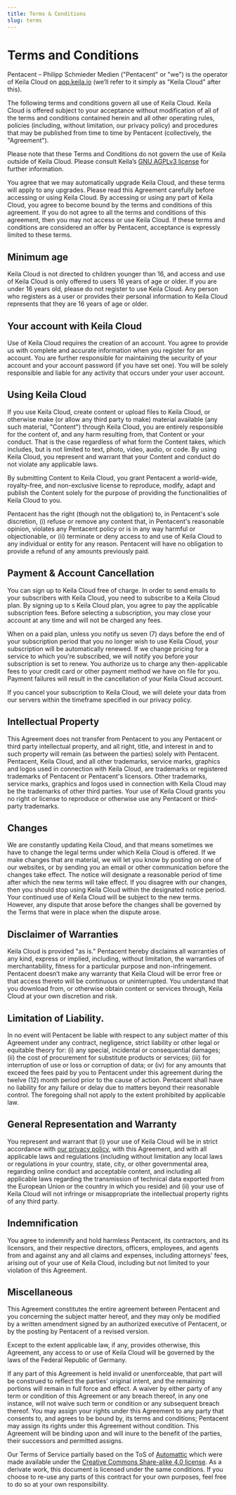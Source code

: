```yaml
---
title: Terms & Conditions
slug: terms
---
```


# Terms and Conditions

Pentacent – Philipp Schmieder Medien ("Pentacent" or "we") is the operator of Keila Cloud on [app.keila.io](https://app.keila.io) (we’ll refer to it simply as "Keila Cloud" after this).

The following terms and conditions govern all use of Keila Cloud. Keila Cloud is offered subject to your acceptance without modification of all of the terms and conditions contained herein and all other operating rules, policies (including, without limitation, <I18NLink collection="legal" i18nId="privacy" lang="en">our privacy policy</I18NLink>) and procedures that may be published from time to time by Pentacent (collectively, the "Agreement").

Please note that these Terms and Conditions do not govern the use of Keila outside of Keila Cloud. Please consult Keila’s [GNU AGPLv3 license](https://github.com/pentacent/keila/blob/main/LICENSE.md) for further information.

You agree that we may automatically upgrade Keila Cloud, and these terms will apply to any upgrades. Please read this Agreement carefully before accessing or using Keila Cloud. By accessing or using any part of Keila Cloud, you agree to become bound by the terms and conditions of this agreement. If you do not agree to all the terms and conditions of this agreement, then you may not access or use Keila Cloud. If these terms and conditions are considered an offer by Pentacent, acceptance is expressly limited to these terms.

## Minimum age

Keila Cloud is not directed to children younger than 16, and access and use of Keila Cloud is only offered to users 16 years of age or older. If you are under 16 years old, please do not register to use Keila Cloud. Any person who registers as a user or provides their personal information to Keila Cloud represents that they are 16 years of age or older.

## Your account with Keila Cloud

Use of Keila Cloud requires the creation of an account. You agree to provide us with complete and accurate information when you register for an account. You are further responsible for maintaining the security of your account and your account password (if you have set one). You will be solely responsible and liable for any activity that occurs under your user account.

## Using Keila Cloud

If you use Keila Cloud, create content or upload files to Keila Cloud, or otherwise make (or allow any third party to make) material available (any such material, "Content") through Keila Cloud, you are entirely responsible for the content of, and any harm resulting from, that Content or your conduct. That is the case regardless of what form the Content takes, which includes, but is not limited to text, photo, video, audio, or code. By using Keila Cloud, you represent and warrant that your Content and conduct do not violate any applicable laws.

By submitting Content to Keila Cloud, you grant Pentacent a world-wide, royalty-free, and non-exclusive license to reproduce, modify, adapt and publish the Content solely for the purpose of providing the functionalities of Keila Cloud to you.

Pentacent has the right (though not the obligation) to, in Pentacent's sole discretion, (i) refuse or remove any content that, in Pentacent's reasonable opinion, violates any Pentacent policy or is in any way harmful or objectionable, or (ii) terminate or deny access to and use of Keila Cloud to any individual or entity for any reason. Pentacent will have no obligation to provide a refund of any amounts previously paid.

## Payment & Account Cancellation

You can sign up to Keila Cloud free of charge. In order to send emails to your subscribers with Keila Cloud, you need to subscribe to a Keila Cloud plan.
By signing up to s Keila Cloud plan, you agree to pay the applicable subscription fees. Before selecting a subscription, you may close your account at any time and will not be charged any fees.

When on a paid plan, unless you notify us seven (7) days before the end of your subscription period that you no longer wish to use Keila Cloud, your subscription will be automatically renewed. If we change pricing for a service to which you're subscribed, we will notify you before your subscription is set to renew. You authorize us to charge any then-applicable fees to your credit card or other payment method we have on file for you. Payment failures will result in the cancellation of your Keila Cloud account.

If you cancel your subscription to Keila Cloud, we will delete your data from our servers within the timeframe specified in our privacy policy.

## Intellectual Property

This Agreement does not transfer from Pentacent to you any Pentacent or third party intellectual property, and all right, title, and interest in and to such property will remain (as between the parties) solely with Pentacent. Pentacent, Keila Cloud, and all other trademarks, service marks, graphics and logos used in connection with Keila Cloud, are trademarks or registered trademarks of Pentacent or Pentacent's licensors. Other trademarks, service marks, graphics and logos used in connection with Keila Cloud may be the trademarks of other third parties. Your use of Keila Cloud grants you no right or license to reproduce or otherwise use any Pentacent or third-party trademarks.

## Changes

We are constantly updating Keila Cloud, and that means sometimes we have to change the legal terms under which Keila Cloud is offered. If we make changes that are material, we will let you know by posting on one of our websites, or by sending you an email or other communication before the changes take effect. The notice will designate a reasonable period of time after which the new terms will take effect. If you disagree with our changes, then you should stop using Keila Cloud within the designated notice period. Your continued use of Keila Cloud will be subject to the new terms. However, any dispute that arose before the changes shall be governed by the Terms that were in place when the dispute arose.

## Disclaimer of Warranties

Keila Cloud is provided "as is." Pentacent hereby disclaims all warranties of any kind, express or implied, including, without limitation, the warranties of merchantability, fitness for a particular purpose and non-infringement. Pentacent doesn’t make any warranty that Keila Cloud will be error free or that access thereto will be continuous or uninterrupted. You understand that you download from, or otherwise obtain content or services through, Keila Cloud at your own discretion and risk.

## Limitation of Liability.

In no event will Pentacent be liable with respect to any subject matter of this Agreement under any contract, negligence, strict liability or other legal or equitable theory for: (i) any special, incidental or consequential damages; (ii) the cost of procurement for substitute products or services; (iii) for interruption of use or loss or corruption of data; or (iv) for any amounts that exceed the fees paid by you to Pentacent under this agreement during the twelve (12) month period prior to the cause of action. Pentacent shall have no liability for any failure or delay due to matters beyond their reasonable control. The foregoing shall not apply to the extent prohibited by applicable law.

## General Representation and Warranty

You represent and warrant that (i) your use of Keila Cloud will be in strict accordance with [our privacy policy](/privacy), with this Agreement, and with all applicable laws and regulations (including without limitation any local laws or regulations in your country, state, city, or other governmental area, regarding online conduct and acceptable content, and including all applicable laws regarding the transmission of technical data exported from the European Union or the country in which you reside) and (ii) your use of Keila Cloud will not infringe or misappropriate the intellectual property rights of any third party.

## Indemnification

You agree to indemnify and hold harmless Pentacent, its contractors, and its licensors, and their respective directors, officers, employees, and agents from and against any and all claims and expenses, including attorneys' fees, arising out of your use of Keila Cloud, including but not limited to your violation of this Agreement.

## Miscellaneous

This Agreement constitutes the entire agreement between Pentacent and you concerning the subject matter hereof, and they may only be modified by a written amendment signed by an authorized executive of Pentacent, or by the posting by Pentacent of a revised version.

Except to the extent applicable law, if any, provides otherwise, this Agreement, any access to or use of Keila Cloud will be governed by the laws of the Federal Republic of Germany.

If any part of this Agreement is held invalid or unenforceable, that part will be construed to reflect the parties' original intent, and the remaining portions will remain in full force and effect. A waiver by either party of any term or condition of this Agreement or any breach thereof, in any one instance, will not waive such term or condition or any subsequent breach thereof. You may assign your rights under this Agreement to any party that consents to, and agrees to be bound by, its terms and conditions; Pentacent may assign its rights under this Agreement without condition. This Agreement will be binding upon and will inure to the benefit of the parties, their successors and permitted assigns.

<div class="footnote">

Our Terms of Service partially based on the ToS of [Automattic](https://automattic.com) which were made available under the [Creative Commons Share-alike 4.0 license](http://creativecommons.org/licenses/by-sa/4.0/). As a derivate work, this document is licensed under the same conditions. If you choose to re-use any parts of this contract for your own purposes, feel free to do so at your own responsibility.

</div>

